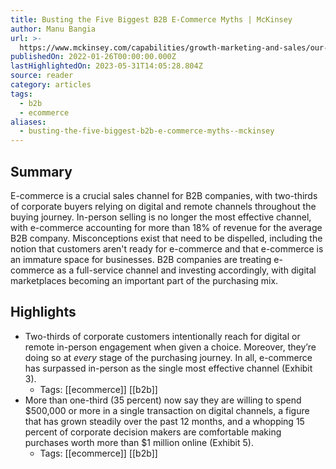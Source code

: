 ```yaml
---
title: Busting the Five Biggest B2B E-Commerce Myths | McKinsey
author: Manu Bangia
url: >-
  https://www.mckinsey.com/capabilities/growth-marketing-and-sales/our-insights/busting-the-five-biggest-b2b-e-commerce-myths
publishedOn: 2022-01-26T00:00:00.000Z
lastHighlightedOn: 2023-05-31T14:05:28.804Z
source: reader
category: articles
tags:
  - b2b
  - ecommerce
aliases:
  - busting-the-five-biggest-b2b-e-commerce-myths--mckinsey
---
```

## Summary

E-commerce is a crucial sales channel for B2B companies, with two-thirds of corporate buyers relying on digital and remote channels throughout the buying journey. In-person selling is no longer the most effective channel, with e-commerce accounting for more than 18% of revenue for the average B2B company. Misconceptions exist that need to be dispelled, including the notion that customers aren't ready for e-commerce and that e-commerce is an immature space for businesses. B2B companies are treating e-commerce as a full-service channel and investing accordingly, with digital marketplaces becoming an important part of the purchasing mix.

## Highlights
- Two-thirds of corporate customers intentionally reach for digital or remote in-person engagement when given a choice. Moreover, they’re doing so at *every* stage of the purchasing journey. In all, e-commerce has surpassed in-person as the single most effective channel (Exhibit 3).
    - Tags: [[ecommerce]] [[b2b]] 
- More than one-third (35 percent) now say they are willing to spend $500,000 or more in a single transaction on digital channels, a figure that has grown steadily over the past 12 months, and a whopping 15 percent of corporate decision makers are comfortable making purchases worth more than $1 million online (Exhibit 5).
    - Tags: [[ecommerce]] [[b2b]]
